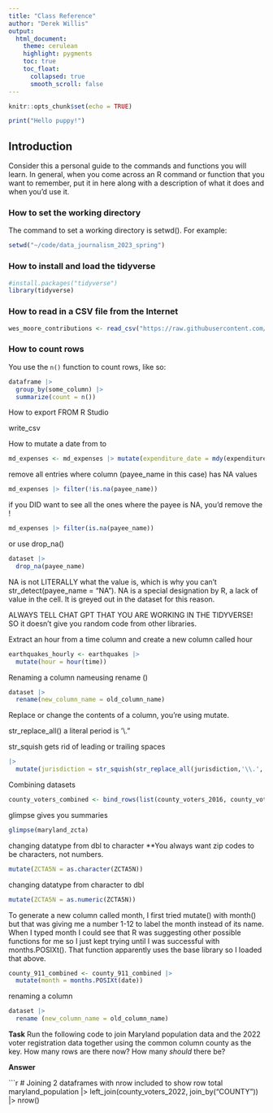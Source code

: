 ```yaml
---
title: "Class Reference"
author: "Derek Willis"
output:
  html_document:
    theme: cerulean
    highlight: pygments
    toc: true
    toc_float:
      collapsed: true
      smooth_scroll: false
---
```


```r
knitr::opts_chunk$set(echo = TRUE)
```

```r
print("Hello puppy!")
```

## Introduction

Consider this a personal guide to the commands and functions you will learn. In general, when you come across an R command or function that you want to remember, put it in here along with a description of what it does and when you'd use it.

### How to set the working directory

The command to set a working directory is setwd(). For example:

```r
setwd("~/code/data_journalism_2023_spring")
```

### How to install and load the tidyverse

```r
#install.packages("tidyverse")
library(tidyverse)
```

### How to read in a CSV file from the Internet

```r
wes_moore_contributions <- read_csv("https://raw.githubusercontent.com/stephenneukam/CNS_Annapolis/main/Campaign_finance/Moore_ContributionsList.csv")
```

### How to count rows

You use the `n()` function to count rows, like so:

```r
dataframe |>
  group_by(some_column) |>
  summarize(count = n())
```

How to export FROM R Studio 

write_csv

How to mutate a date from <chr> to <date>  
```r

md_expenses <- md_expenses |> mutate(expenditure_date = mdy(expenditure_date))


```

remove all entries where column (payee_name in this case) has NA values 

```r
md_expenses |> filter(!is.na(payee_name))
```

if you DID want to see all the ones where the payee is NA, you'd remove the ! 
```r
md_expenses |> filter(is.na(payee_name))

```

or use drop_na()
```r
dataset |> 
  drop_na(payee_name)
```

NA is not LITERALLY what the value is, which is why you can't str_detect(payee_name = "NA"). NA is a special designation by R, a lack of value in the cell. It is greyed out in the dataset for this reason. 

ALWAYS TELL CHAT GPT THAT YOU ARE WORKING IN THE TIDYVERSE! SO it doesn't give you random code from other libraries. 


Extract an hour from a time column and create a new column called hour 
```r
earthquakes_hourly <- earthquakes |> 
  mutate(hour = hour(time))
```

Renaming a column nameusing rename ()

```r
dataset |> 
  rename(new_column_name = old_column_name)
```

Replace or change the contents of a column, you're using mutate. 

str_replace_all() a literal period is '\\." 

str_squish gets rid of leading or trailing spaces 
```r
|> 
  mutate(jurisdiction = str_squish(str_replace_all(jurisdiction,'\\.','')))
```

Combining datasets 
```r
county_voters_combined <- bind_rows(list(county_voters_2016, county_voters_2018, county_voters_2020, county_voters_2022))

```

glimpse gives you summaries 
```r
glimpse(maryland_zcta)
```

changing datatype from dbl to character **You always want zip codes to be characters, not numbers. 

```r
mutate(ZCTA5N = as.character(ZCTA5N))

```

changing datatype from character to dbl 


```r
mutate(ZCTA5N = as.numeric(ZCTA5N))

```
To generate a new column called month, I first tried mutate() with month() but that was giving me a number 1-12 to label the month instead of its name. When I typed month I could see that R was suggesting other possible functions for me so I just kept trying until I was successful with months.POSIXt(). That function apparently uses the base library so I loaded that above. 

```r
county_911_combined <- county_911_combined |> 
  mutate(month = months.POSIXt(date))
```


renaming a column
```r
dataset |> 
  rename (new_column_name = old_column_name)
```

**Task** Run the following code to join Maryland population data and the 2022 voter registration data together using the common column county as the key. How many rows are there now? How many *should* there be? 

**Answer**

```r
# Joining 2 dataframes with nrow included to show row total
maryland_population |> left_join(county_voters_2022, join_by("COUNTY")) |> nrow()